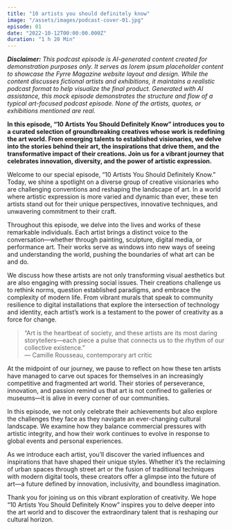 ```yaml
---
title: "10 artists you should definitely know"
image: "/assets/images/podcast-cover-01.jpg"
episode: 01
date: "2022-10-12T00:00:00.000Z"
duration: "1 h 20 Min"
---
```


_**Disclaimer:** This podcast episode is AI-generated content created for demonstration purposes only. It serves as lorem ipsum placeholder content to showcase the Fyrre Magazine website layout and design. While the content discusses fictional artists and exhibitions, it maintains a realistic podcast format to help visualize the final product. Generated with AI assistance, this mock episode demonstrates the structure and flow of a typical art-focused podcast episode. None of the artists, quotes, or exhibitions mentioned are real._

**In this episode, “10 Artists You Should Definitely Know” introduces you to a curated selection of groundbreaking creatives whose work is redefining the art world. From emerging talents to established visionaries, we delve into the stories behind their art, the inspirations that drive them, and the transformative impact of their creations. Join us for a vibrant journey that celebrates innovation, diversity, and the power of artistic expression.**

Welcome to our special episode, “10 Artists You Should Definitely Know.” Today, we shine a spotlight on a diverse group of creative visionaries who are challenging conventions and reshaping the landscape of art. In a world where artistic expression is more varied and dynamic than ever, these ten artists stand out for their unique perspectives, innovative techniques, and unwavering commitment to their craft.

Throughout this episode, we delve into the lives and works of these remarkable individuals. Each artist brings a distinct voice to the conversation—whether through painting, sculpture, digital media, or performance art. Their works serve as windows into new ways of seeing and understanding the world, pushing the boundaries of what art can be and do.

We discuss how these artists are not only transforming visual aesthetics but are also engaging with pressing social issues. Their creations challenge us to rethink norms, question established paradigms, and embrace the complexity of modern life. From vibrant murals that speak to community resilience to digital installations that explore the intersection of technology and identity, each artist’s work is a testament to the power of creativity as a force for change.

> “Art is the heartbeat of society, and these artists are its most daring storytellers—each piece a pulse that connects us to the rhythm of our collective existence.”  
> — Camille Rousseau, contemporary art critic

At the midpoint of our journey, we pause to reflect on how these ten artists have managed to carve out spaces for themselves in an increasingly competitive and fragmented art world. Their stories of perseverance, innovation, and passion remind us that art is not confined to galleries or museums—it is alive in every corner of our communities.

In this episode, we not only celebrate their achievements but also explore the challenges they face as they navigate an ever-changing cultural landscape. We examine how they balance commercial pressures with artistic integrity, and how their work continues to evolve in response to global events and personal experiences.

As we introduce each artist, you’ll discover the varied influences and inspirations that have shaped their unique styles. Whether it’s the reclaiming of urban spaces through street art or the fusion of traditional techniques with modern digital tools, these creators offer a glimpse into the future of art—a future defined by innovation, inclusivity, and boundless imagination.

Thank you for joining us on this vibrant exploration of creativity. We hope “10 Artists You Should Definitely Know” inspires you to delve deeper into the art world and to discover the extraordinary talent that is reshaping our cultural horizon.
